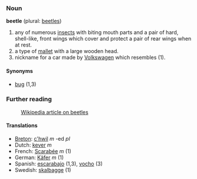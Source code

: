===Noun===
'''beetle''' (plural: [[beetles]])

#any of numerous [[insect]]s with biting mouth parts and a pair of hard, shell-like, front wings which cover and protect a pair of rear wings when at rest.
#a type of [[mallet]] with a large wooden head.
#nickname for a car made by [[Volkswagen]] which resembles (1).

====Synonyms====
*[[bug]] (1,3)

===Further reading===
:[[w:beetle|Wikipedia article on beetles]]

====Translations====
*[[Breton]]: [[c'hwil]] ''m'' -ed ''pl''
*Dutch: [[kever]] ''m''
*French: [[Scarabée]] ''m'' (1)
*German: [[Käfer]] ''m'' (1)
*Spanish: [[escarabajo]] (1,3), [[vocho]] (3)
*Swedish: [[skalbagge]] (1)